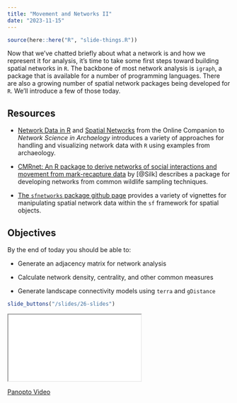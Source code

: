 ```yaml
---
title: "Movement and Networks II"
date: "2023-11-15"
---
```


```r
source(here::here("R", "slide-things.R"))
```

Now that we've chatted briefly about what a network is and how we represent it for analysis, it's time to take some first steps toward building spatial networks in `R`. The backbone of most network analysis is `igraph`, a package that is available for a number of programming languages. There are also a growing number of spatial network packages being developed for `R`. We'll introduce a few of those today.


## Resources

- <i class="fas fa-external-link-square-alt"></i> [Network Data in R](https://book.archnetworks.net/networkdata) and [Spatial Networks](https://book.archnetworks.net/spatialnetworks) from the Online Companion to *Network Science in Archaelogy* introduces a variety of approaches for handling and visualizing network data with `R` using examples from archaeology.

- <i class="fas fa-external-link-square-alt"></i>  [CMRnet: An R package to derive networks of social interactions and movement from mark-recapture data](https://besjournals.onlinelibrary.wiley.com/doi/full/10.1111/2041-210X.13502) by [@Silk] describes a package for developing networks from common wildlife sampling techniques.

- <i class="fas fa-external-link-square-alt"></i> [The `sfnetworks` package github page](https://luukvdmeer.github.io/sfnetworks/index.html) provides a variety of vignettes for manipulating spatial network data within the `sf` framework for spatial objects.


## Objectives

By the end of today you should be able to:

* Generate an adjacency matrix for network analysis

* Calculate network density, centrality, and other common measures

* Generate landscape connectivity models using `terra` and `gDistance`


```r
slide_buttons("/slides/26-slides")
```

<div>

```{=html}
<iframe class="slide-deck" src="/slides/26-slides.html"></iframe>
```

</div>

[Panopto Video](https://boisestate.hosted.panopto.com/Panopto/Pages/Viewer.aspx?id=d01a8b31-5d5c-446f-a18a-b0bb0152b345)